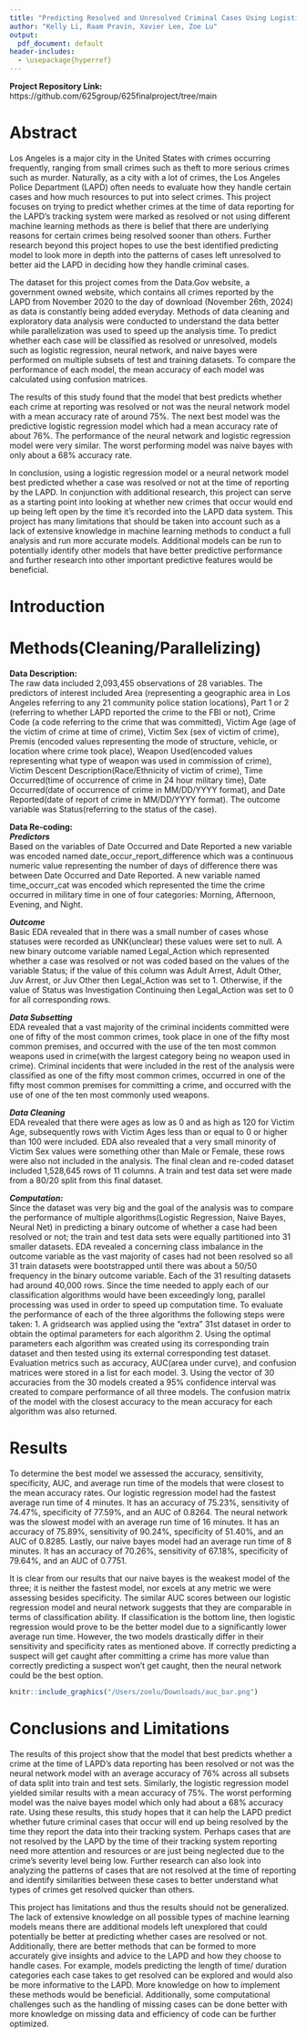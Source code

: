 ```yaml
---
title: "Predicting Resolved and Unresolved Criminal Cases Using Logistic Regression"
author: "Kelly Li, Raam Pravin, Xavier Lee, Zoe Lu"
output:
  pdf_document: default
header-includes:
  - \usepackage{hyperref}
---
```

**Project Repository Link:** https://github.com/625group/625finalproject/tree/main

# Abstract
Los Angeles is a major city in the United States with crimes occurring frequently, ranging from small crimes such as theft to more serious crimes such as murder. Naturally, as a city with a lot of crimes, the Los Angeles Police Department (LAPD) often needs to evaluate how they handle certain cases and how much resources to put into select crimes. This project focuses on trying to predict whether crimes at the time of data reporting for the LAPD’s tracking system were marked as resolved or not using different machine learning methods as there is belief that there are underlying reasons for certain crimes being resolved sooner than others. Further research beyond this project hopes to use the best identified predicting model to look more in depth into the patterns of cases left unresolved to better aid the LAPD in deciding how they handle criminal cases. 

The dataset for this project comes from the Data.Gov website, a government owned website, which contains all crimes reported by the LAPD from November 2020 to the day of download (November 26th, 2024) as data is constantly being added everyday. Methods of data cleaning and exploratory data analysis were conducted to understand the data better while parallelization was used to speed up the analysis time. To predict whether each case will be classified as resolved or unresolved, models such as logistic regression, neural network, and naive bayes were performed on multiple subsets of test and training datasets. To compare the performance of each model, the mean accuracy of each model was calculated using confusion matrices. 

The results of this study found that the model that best predicts whether each crime at reporting was resolved or not was the neural network model with a mean accuracy rate of around 75%. The next best model was the predictive logistic regression model which had a mean accuracy rate of about 76%. The performance of the neural network and logistic regression model were very similar. The worst performing model was naive bayes with only about a 68% accuracy rate. 

In conclusion, using a logistic regression model or a neural network model best predicted whether a case was resolved or not at the time of reporting by the LAPD. In conjunction with additional research, this project can serve as a starting point into looking at whether new crimes that occur would end up being left open by the time it’s recorded into the LAPD data system. This project has many limitations that should be taken into account such as a lack of extensive knowledge in machine learning methods to conduct a full analysis and run more accurate models. Additional models can be run to potentially identify other models that have better predictive performance and further research into other important predictive features would be beneficial. 


# Introduction




# Methods(Cleaning/Parallelizing)
**Data Description:**  
 The raw data included 2,093,455 observations of 28 variables. The predictors of interest included Area (representing a geographic area in Los Angeles referring to any 21 community police station locations), Part 1 or 2 (referring to whether LAPD reported the crime to the FBI or not), Crime Code (a code referring to the crime that was committed), Victim Age (age of the victim of crime at time of crime), Victim Sex (sex of victim of crime), Premis (encoded values representing the mode of structure, vehicle, or location where crime took place), Weapon Used(encoded values representing what type of weapon was used in commission of crime), Victim Descent Description(Race/Ethnicity of victim of crime), Time Occurred(time of occurrence of crime in 24 hour military time), Date Occurred(date of occurrence of crime in MM/DD/YYYY format), and Date Reported(date of report of crime in MM/DD/YYYY format). The outcome variable was Status(referring to the status of the case).  

**Data Re-coding:**  
***Predictors***  
Based on the variables of Date Occurred and Date Reported a new variable was encoded named date_occur_report_difference which was a continuous numeric value representing the number of days of difference there was between Date Occurred and Date Reported. A new variable named time_occurr_cat was encoded which represented the time the crime occurred in military time in one of four categories: Morning, Afternoon, Evening, and Night. 

***Outcome***   
Basic EDA revealed that in there was a small number of cases whose statuses were recorded as UNK(unclear) these values were set to null. A new binary outcome variable named Legal_Action which represented whether a case was resolved or not was coded based on the values of the variable Status; if the value of this column was Adult Arrest, Adult Other, Juv Arrest, or Juv Other then Legal_Action was set to 1. Otherwise, if the value of Status was Investigation Continuing then Legal_Action was set to 0 for all corresponding rows. 

***Data Subsetting***  
EDA revealed that a vast majority of the criminal incidents committed were one of fifty of the most common crimes, took place in one of the fifty most common premises, and occurred with the use of the ten most common weapons used in crime(with the largest category being no weapon used in crime). Criminal incidents that were included in the rest of the analysis were classified as one of the fifty most common crimes, occurred in one of the fifty most common premises for committing a crime, and occurred with the use of one of the ten most commonly used weapons.  

***Data Cleaning***  
EDA revealed that there were ages as low as 0 and as high as 120 for Victim Age, subsequently rows with Victim Ages less than or equal to 0 or higher than 100 were included. EDA also revealed that a very small minority of Victim Sex values were something other than Male or Female, these rows were also not included in the analysis. The final clean and re-coded dataset included 1,528,645 rows of 11 columns. A train and test data set were made from a 80/20 split from this final dataset.

***Computation:***  
Since the dataset was very big and the goal of the analysis was to compare the performance of multiple algorithms(Logistic Regression, Naive Bayes, Neural Net) in predicting a binary outcome of whether a case had been resolved or not; the train and test data sets were equally partitioned into 31 smaller datasets. EDA revealed a concerning class imbalance in the outcome variable as the vast majority of cases had not been resolved so all 31 train datasets were bootstrapped until there was about a 50/50 frequency in the binary outcome variable. Each of the 31 resulting datasets had around 40,000 rows. Since the time needed to apply each of our classification algorithms would have been exceedingly long, parallel processing was used in order to speed up computation time. To evaluate the performance of each of the three algorithms the following steps were taken: 
1. A gridsearch was applied using the “extra” 31st dataset in order to obtain the optimal parameters for each algorithm
2. Using the optimal parameters each algorithm was created using its corresponding train dataset and then tested using its external corresponding test dataset. Evaluation metrics such as accuracy, AUC(area under curve), and confusion matrices were stored in a list for each model.
3. Using the vector of 30 accuracies from the 30 models created a 95% confidence interval was created to compare performance of all three models. The confusion matrix of the model with the closest accuracy to the mean accuracy for each algorithm was also returned. 

# Results
To determine the best model we assessed the accuracy, sensitivity, specificity, AUC, and average run time of the models that were closest to the mean accuracy rates. Our logistic regression model had the fastest average run time of 4 minutes. It has an accuracy of 75.23%, sensitivity of 74.47%, specificity of 77.59%, and an AUC of 0.8264. The neural network was the slowest model with an average run time of 16 minutes. It has an accuracy of 75.89%, sensitivity of 90.24%, specificity of 51.40%, and an AUC of 0.8285. Lastly, our naive bayes model had an average run time of 8 minutes. It has an accuracy of 70.26%, sensitivity of 67.18%, specificity of 79.64%, and an AUC of 0.7751.

It is clear from our results that our naive bayes is the weakest model of the three; it is neither the fastest model, nor excels at any metric we were assessing besides specificity. The similar AUC scores between our logistic regression model and neural network suggests that they are comparable in terms of classification ability. If classification is the bottom line, then logistic regression would prove to be the better model due to a significantly lower average run time. However, the two models drastically differ in their sensitivity and specificity rates as mentioned above. If correctly predicting a suspect will get caught after committing a crime has more value than correctly predicting a suspect won’t get caught, then the neural network could be the best option.

```r
knitr::include_graphics("/Users/zoelu/Downloads/auc_bar.png")
```

# Conclusions and Limitations
The results of this project show that the model that best predicts whether a crime at the time of LAPD’s data reporting has been resolved or not was the neural network model with an average accuracy of 76% across all subsets of data split into train and test sets. Similarly, the logistic regression model yielded similar results with a mean accuracy of 75%. The worst performing model was the naive bayes model which only had about a 68% accuracy rate. Using these results, this study hopes that it can help the LAPD predict whether future criminal cases that occur will end up being resolved by the time they report the data into their tracking system. Perhaps cases that are not resolved by the LAPD by the time of their tracking system reporting need more attention and resources or are just being neglected due to the crime’s severity level being low. Further research can also look into analyzing the patterns of cases that are not resolved at the time of reporting and identify similarities between these cases to better understand what types of crimes get resolved quicker than others. 

This project has limitations and thus the results should not be generalized. The lack of extensive knowledge on all possible types of machine learning models means there are additional models left unexplored that could potentially be better at predicting whether cases are resolved or not. Additionally, there are better methods that can be formed to more accurately give insights and advice to the LAPD and how they choose to handle cases. For example, models predicting the length of time/ duration categories each case takes to get resolved can be explored and would also be more informative to the LAPD. More knowledge on how to implement these methods would be beneficial. Additionally, some computational challenges such as the handling of missing cases can be done better with more knowledge on missing data and efficiency of code can be further optimized. 


